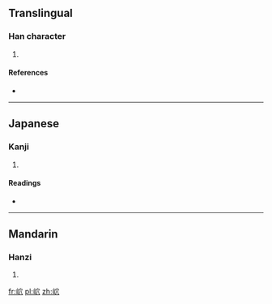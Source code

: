 ==Translingual==

===Han character===
{{Han char|rn=46|rad=山|as=05|sn=8|four=2378<sub>2</sub>|canj=山十金 (UJC)}}

# {{defn|Han|sort=山05}}

====References====
* {{Han ref|kx=0309.070|dkj=07973|dj=0609.040|hdz=10768.140|uh=5CA4|ud=23716|bh=CC5C|bd=52316}}

----

==Japanese==

===Kanji===
{{ja-kanji|grade=|rs=山05}}

# {{defn|Japanese|sort=山05}}

====Readings====
* {{ja-readings|on=[[けつ]] (ketsu), [[けち]] (kechi)|kun=}}

----

==Mandarin==

===Hanzi===
{{cmn-hanzi|pin=[[xuè]] ([[xue4]])|wg=hsüeh<sup>4</sup>}}

# {{defn|Mandarin|sort=山05}}

[[fr:岤]]
[[pl:岤]]
[[zh:岤]]